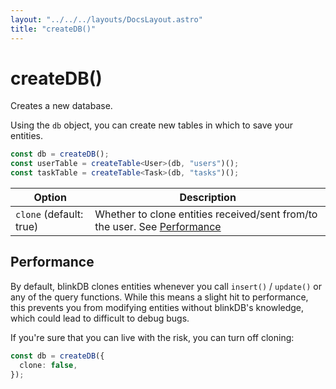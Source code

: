 ```yaml
---
layout: "../../../layouts/DocsLayout.astro"
title: "createDB()"
---
```


# createDB()

Creates a new database.

Using the `db` object, you can create new tables in which to save your entities.

```ts
const db = createDB();
const userTable = createTable<User>(db, "users")();
const taskTable = createTable<Task>(db, "tasks")();
```

| Option                  | Description                                                                               |
| ----------------------- | ----------------------------------------------------------------------------------------- |
| `clone` (default: true) | Whether to clone entities received/sent from/to the user. See [Performance](#performance) |

## Performance

By default, blinkDB clones entities whenever you call `insert()` / `update()` or any of the query functions.
While this means a slight hit to performance, this prevents you from modifying entities without blinkDB's knowledge,
which could lead to difficult to debug bugs.

If you're sure that you can live with the risk, you can turn off cloning:

```ts
const db = createDB({
  clone: false,
});
```
